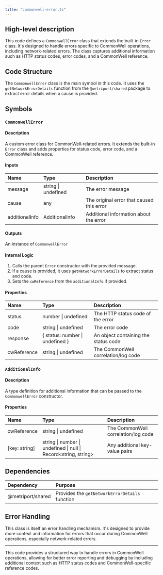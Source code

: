 ```yaml
---
title: "commonwell-error.ts"
---
```


## High-level description
This code defines a `CommonwellError` class that extends the built-in `Error` class. It's designed to handle errors specific to CommonWell operations, including network-related errors. The class captures additional information such as HTTP status codes, error codes, and a CommonWell reference.

## Code Structure
The `CommonwellError` class is the main symbol in this code. It uses the `getNetworkErrorDetails` function from the `@metriport/shared` package to extract error details when a cause is provided.

## Symbols

### `CommonwellError`
#### Description
A custom error class for CommonWell-related errors. It extends the built-in `Error` class and adds properties for status code, error code, and a CommonWell reference.

#### Inputs
| Name | Type | Description |
|:-----|:-----|:------------|
| message | string \| undefined | The error message |
| cause | any | The original error that caused this error |
| additionalInfo | AdditionalInfo | Additional information about the error |

#### Outputs
An instance of `CommonwellError`

#### Internal Logic
1. Calls the parent `Error` constructor with the provided message.
2. If a cause is provided, it uses `getNetworkErrorDetails` to extract status and code.
3. Sets the `cwReference` from the `additionalInfo` if provided.

#### Properties
| Name | Type | Description |
|:-----|:-----|:------------|
| status | number \| undefined | The HTTP status code of the error |
| code | string \| undefined | The error code |
| response | \{ status: number \| undefined \} | An object containing the status code |
| cwReference | string \| undefined | The CommonWell correlation/log code |

### `AdditionalInfo`
#### Description
A type definition for additional information that can be passed to the `CommonwellError` constructor.

#### Properties
| Name | Type | Description |
|:-----|:-----|:------------|
| cwReference | string \| undefined | The CommonWell correlation/log code |
| [key: string] | string \| number \| undefined \| null \| Record&lt;string, string&gt; | Any additional key-value pairs |

## Dependencies
| Dependency | Purpose |
|:-----------|:--------|
| @metriport/shared | Provides the `getNetworkErrorDetails` function |

## Error Handling
This class is itself an error handling mechanism. It's designed to provide more context and information for errors that occur during CommonWell operations, especially network-related errors.

___

This code provides a structured way to handle errors in CommonWell operations, allowing for better error reporting and debugging by including additional context such as HTTP status codes and CommonWell-specific reference codes.
